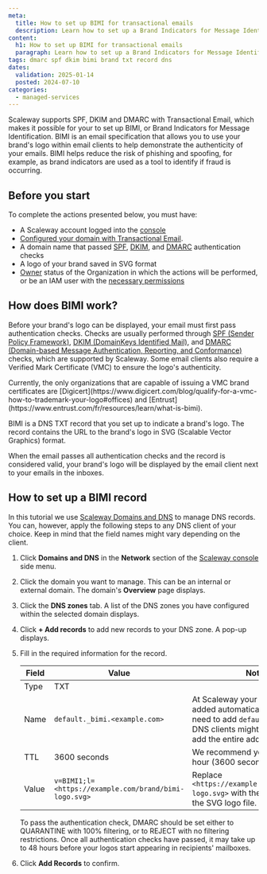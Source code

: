 ```yaml
---
meta:
  title: How to set up BIMI for transactional emails
  description: Learn how to set up a Brand Indicators for Message Identification (BIMI) record to enhance email authentication and brand visibility.
content:
  h1: How to set up BIMI for transactional emails
  paragraph: Learn how to set up a Brand Indicators for Message Identification (BIMI) record to enhance email authentication and brand visibility.
tags: dmarc spf dkim bimi brand txt record dns
dates:
  validation: 2025-01-14
  posted: 2024-07-10
categories:
  - managed-services
---
```


Scaleway supports SPF, DKIM and DMARC with Transactional Email, which makes it possible for your to set up BIMI, or Brand Indicators for Message Identification. BIMI is an email specification that allows you to use your brand's logo within email clients to help demonstrate the authenticity of your emails. BIMI helps reduce the risk of phishing and spoofing, for example, as brand indicators are used as a tool to identify if fraud is occurring.

## Before you start

To complete the actions presented below, you must have:

- A Scaleway account logged into the [console](https://console.scaleway.com/)
- [Configured your domain with Transactional Email](/transactional-email/how-to/configure-domain-with-transactional-email/).
- A domain name that passed [SPF](/transactional-email/how-to/add-spf-dkim-records-to-your-domain/), [DKIM](/transactional-email/how-to/add-spf-dkim-records-to-your-domain/), and [DMARC](/transactional-email/how-to/add-dmarc-record/) authentication checks
- A logo of your brand saved in SVG format
- [Owner](/iam/concepts/#owner) status of the Organization in which the actions will be performed, or be an IAM user with the [necessary permissions](/iam/concepts/#permission)

## How does BIMI work?

Before your brand's logo can be displayed, your email must first pass authentication checks. Checks are usually performed through [SPF (Sender Policy Framework)](/transactional-email/how-to/add-spf-dkim-records-to-your-domain/), [DKIM (DomainKeys Identified Mail)](/transactional-email/how-to/add-spf-dkim-records-to-your-domain/), and [DMARC (Domain-based Message Authentication, Reporting, and Conformance)](/transactional-email/how-to/add-dmarc-record/) checks, which are supported by Scaleway. Some email clients also require a Verified Mark Certificate (VMC) to ensure the logo's authenticity.

<Message type="note">
  Currently, the only organizations that are capable of issuing a VMC brand certificates are [Digicert](https://www.digicert.com/blog/qualify-for-a-vmc-how-to-trademark-your-logo#offices) and [Entrust](https://www.entrust.com/fr/resources/learn/what-is-bimi).
</Message>

BIMI is a DNS TXT record that you set up to indicate a brand's logo. The record contains the URL to the brand's logo in SVG (Scalable Vector Graphics) format.

When the email passes all authentication checks and the record is considered valid, your brand's logo will be displayed by the email client next to your emails in the inboxes.

## How to set up a BIMI record

In this tutorial we use [Scaleway Domains and DNS](/domains-and-dns/how-to/manage-dns-records/) to manage DNS records. You can, however, apply the following steps to any DNS client of your choice. Keep in mind that the field names might vary depending on the client.

1. Click **Domains and DNS** in the **Network** section of the [Scaleway console](https://console.scaleway.com) side menu.
2. Click the domain you want to manage. This can be an internal or external domain. The domain's **Overview** page displays.
3. Click the **DNS zones** tab. A list of the DNS zones you have configured within the selected domain displays.
4. Click **+ Add records** to add new records to your DNS zone. A pop-up displays.
5. Fill in the required information for the record.

    <Lightbox src="scaleway-bimi-record.webp" alt="" />

    | Field | Value   | Notes |
    | ------| ------- | ----- |
    | Type  | TXT           |      |
    | Name  | `default._bimi.<example.com>`   | At Scaleway your domain name is added automatically, so you only need to add `default._bimi`. Other DNS clients might require you to add the entire address.  |
    | TTL   | 3600 seconds  |   We recommend you set TTL to 1 hour (3600 seconds)    |
    | Value | `v=BIMI1;l=<https://example.com/brand/bimi-logo.svg>`   |  Replace `<https://example.com/brand/bimi-logo.svg>` with the URL leading to the SVG logo file.   |

    <Message type="important">
      To pass the authentication check, DMARC should be set either to QUARANTINE with 100% filtering, or to REJECT with no filtering restrictions.
    </Message>

    <Message type="note">
      Once all authentication checks have passed, it may take up to 48 hours before your logos start appearing in recipients' mailboxes.
    </Message>

6. Click **Add Records** to confirm.

